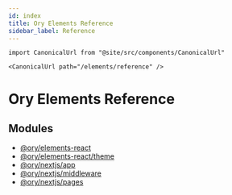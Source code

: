 ```yaml
---
id: index
title: Ory Elements Reference
sidebar_label: Reference
---
```


```mdx-code-block
import CanonicalUrl from "@site/src/components/CanonicalUrl"

<CanonicalUrl path="/elements/reference" />
```

# Ory Elements Reference

## Modules

- [@ory/elements-react](@ory/elements-react/index.mdx)
- [@ory/elements-react/theme](@ory/elements-react/theme/index.mdx)
- [@ory/nextjs/app](@ory/nextjs/app/index.mdx)
- [@ory/nextjs/middleware](@ory/nextjs/middleware/index.mdx)
- [@ory/nextjs/pages](@ory/nextjs/pages/index.mdx)
